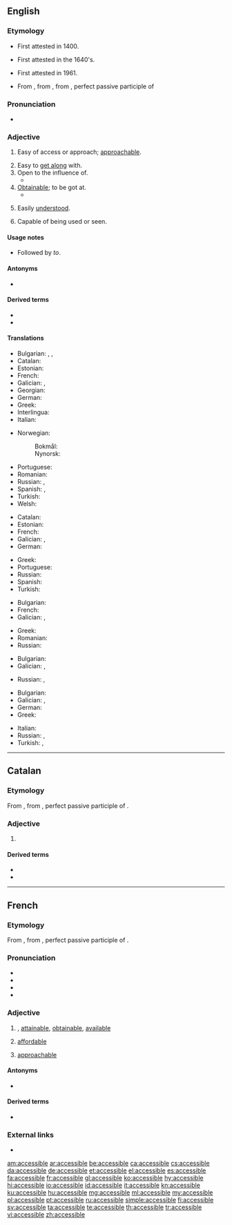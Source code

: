 ==English==

===Etymology===
* First attested in 1400.
* {{sense|easy of access}} First attested in the 1640's.
* {{sense|art|literature}} First attested in 1961.
* From {{etyl|fr|en}}, from {{etyl|LL.|en}} {{m|la|accessibilis|}}, from {{m|la|accessus|}}, perfect passive participle of {{m|la|accēdō||approach}}

===Pronunciation===
* {{a|US}} {{IPA|/ək.ˈsɛs.ə.bəl/|lang=en}}

===Adjective===
{{en-adj}}

# Easy of access or approach; [[approachable]].
#: {{ux|en|an '''accessible''' town or mountain}}
# Easy to [[get along]] with.
# Open to the influence of.
#* {{quote-book|passage=Minds '''accessible''' to reason.|author={{w|Thomas Babington Macaulay}}}}
# [[obtainable|Obtainable]]; to be got at.
#* {{quote-book|passage=The best information ... at present '''accessible'''.|author={{w|Thomas Babington Macaulay}}}}
# {{lb|en|art|literature}} Easily [[understand|understood]].
# Capable of being used or seen.

====Usage notes====
* {{sense|open to influence}} Followed by ''to''.

====Antonyms====
* {{l|en|inaccessible}}

====Derived terms====
* {{l|en|accessibility}}
* {{l|en|accessibly}}

====Translations====
{{trans-top|easy of access or approach}}
* Bulgarian: {{t+|bg|достъпен}}, {{t+|bg|достижим}}, {{t+|bg|достъпен}}
* Catalan: {{t+|ca|accessible}}
* Estonian: {{t|et|ligipääsetav}}
* French: {{t+|fr|accessible}}
* Galician: {{t+|gl|accesible}}, {{t+|gl|accesíbel}}
* Georgian: {{t|ka|მისაწვდომი|sc=Geor}}
* German: {{t+|de|zugänglich}}
* Greek: {{t+|el|προσιτός}}
* Interlingua: {{t|ia|accessibile}}
* Italian: {{t+|it|accessibile}}
{{trans-mid}}
* Norwegian:
*: Bokmål: {{t+|nb|tilgjengelig}}
*: Nynorsk: {{t|nn|tilgjengeleg}}
* Portuguese: {{t+|pt|acessível}}
* Romanian: {{t+|ro|accesibil|m|n}}
* Russian: {{t+|ru|досту́пный}}, {{t+|ru|достижи́мый}}
* Spanish: {{t+|es|accesible}}, {{t+|es|asequible}}
* Turkish: {{t+|tr|erişilebilir}}
* Welsh: {{t|cy|hygyrch}}
{{trans-bottom}}

{{trans-top|of a person, approachable}}
* Catalan: {{t+|ca|accessible}}
* Estonian: {{t|et|kättesaadav}}
* French: {{t+|fr|accessible}}
* Galician: {{t+|gl|accesible}}, {{t+|gl|accesíbel}}
* German: {{t+|de|zugänglich}}
{{trans-mid}}
* Greek: {{t+|el|προσιτός}}
* Portuguese: {{t+|pt|acessível}}
* Russian: {{t+|ru|досту́пный}}
* Spanish: {{t+|es|accesible}}
* Turkish: {{t+|tr|erişilebilir}}
{{trans-bottom}}

{{trans-top|obtainable}}
* Bulgarian: {{t+|bg|постижим}}
* French: {{t+|fr|accessible}}
* Galician: {{t+|gl|accesible}}, {{t+|gl|accesíbel}}
{{trans-mid}}
* Greek: {{t+|el|προσιτός}}
* Romanian: {{t+|ro|accesibil|m|n}}
* Russian: {{t+|ru|досту́пный}}
{{trans-bottom}}

{{trans-top|open to the influence of}}
* Bulgarian: {{t+|bg|податлив}}
* Galician: {{t+|gl|accesible}}, {{t+|gl|accesíbel}}
{{trans-mid}}
* Russian: {{t+|ru|поддаю́щийся}}, {{t+|ru|пода́тливый}}
{{trans-bottom}}

{{trans-top|easily understood}}
* Bulgarian: {{t+|bg|понятен}}
* Galician: {{t+|gl|accesible}}, {{t+|gl|accesíbel}}
* German: {{t+|de|zugänglich}}
* Greek: {{t+|el|προσιτός}}
{{trans-mid}}
* Italian: {{t+|it|accessibile}}
* Russian: {{t+|ru|досту́пный}}, {{t+|ru|поня́тный}}
* Turkish: {{t|tr|Kolayca anlaşılır}}, {{t|tr|kolay anlaşılan}}
{{trans-bottom}}

----

==Catalan==

===Etymology===
From {{etyl|LL.|ca}} {{m|la|accessibilis||accessible}}, from {{m|la|accessus|}}, perfect passive participle of {{m|la|accēdō||approach}}.

===Adjective===
{{ca-adj|mf}}

# {{l|en|accessible}}

====Derived terms====
* {{l|ca|accessibilitat}}
* {{l|ca|inaccessible}}

----

==French==

===Etymology===
From {{etyl|LL.|fr}} {{m|la|accessibilis||accessible}}, from {{m|la|accessus|}}, perfect passive participle of {{m|la|accēdō||approach}}.

===Pronunciation===
* {{IPA|/ak.sɛ.sibl/|lang=fr}}
* {{audio|Fr-accessible.ogg|Audio (France, Paris)|lang=fr}}
* {{homophones|accessibles|lang=fr}}
* {{hyphenation|ak|se|ssible|lang=fr}}

===Adjective===
{{fr-adj}}

# {{lb|fr|of a place, information, etc.}} {{l|en|accessible}}, [[attainable]], [[obtainable]], [[available]]
# {{lb|fr|of a price}} [[affordable]]
# {{lb|fr|of a person}} [[approachable]]

====Antonyms====
* {{l|fr|inaccessible}}

====Derived terms====
* {{l|fr|accessibilité}}

===External links===
* {{R:TLFi}}

[[am:accessible]]
[[ar:accessible]]
[[be:accessible]]
[[ca:accessible]]
[[cs:accessible]]
[[da:accessible]]
[[de:accessible]]
[[et:accessible]]
[[el:accessible]]
[[es:accessible]]
[[fa:accessible]]
[[fr:accessible]]
[[gl:accessible]]
[[ko:accessible]]
[[hy:accessible]]
[[hi:accessible]]
[[io:accessible]]
[[id:accessible]]
[[it:accessible]]
[[kn:accessible]]
[[ku:accessible]]
[[hu:accessible]]
[[mg:accessible]]
[[ml:accessible]]
[[my:accessible]]
[[pl:accessible]]
[[pt:accessible]]
[[ru:accessible]]
[[simple:accessible]]
[[fi:accessible]]
[[sv:accessible]]
[[ta:accessible]]
[[te:accessible]]
[[th:accessible]]
[[tr:accessible]]
[[vi:accessible]]
[[zh:accessible]]